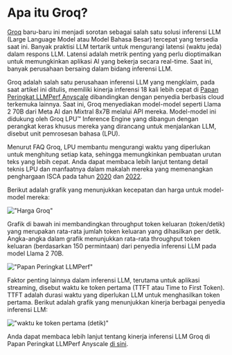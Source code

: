 
# Apa itu Groq?

[Groq](https://groq.com/) baru-baru ini menjadi sorotan sebagai salah satu solusi inferensi LLM (Large Language Model atau Model Bahasa Besar) tercepat yang tersedia saat ini. Banyak praktisi LLM tertarik untuk mengurangi latensi (waktu jeda) dalam respons LLM. Latensi adalah metrik penting yang perlu dioptimalkan untuk memungkinkan aplikasi AI yang bekerja secara real-time. Saat ini, banyak perusahaan bersaing dalam bidang inferensi LLM.

Groq adalah salah satu perusahaan inferensi LLM yang mengklaim, pada saat artikel ini ditulis, memiliki kinerja inferensi 18 kali lebih cepat di [Papan Peringkat LLMPerf Anyscale](https://github.com/ray-project/llmperf-leaderboard) dibandingkan dengan penyedia berbasis cloud terkemuka lainnya. Saat ini, Groq menyediakan model-model seperti Llama 2 70B dari Meta AI dan Mixtral 8x7B melalui API mereka. Model-model ini didukung oleh Groq LPU™ Inference Engine yang dibangun dengan perangkat keras khusus mereka yang dirancang untuk menjalankan LLM, disebut unit pemrosesan bahasa (LPU).

Menurut FAQ Groq, LPU membantu mengurangi waktu yang diperlukan untuk menghitung setiap kata, sehingga memungkinkan pembuatan urutan teks yang lebih cepat. Anda dapat membaca lebih lanjut tentang detail teknis LPU dan manfaatnya dalam makalah mereka yang memenangkan penghargaan ISCA pada tahun [2020](https://wow.groq.com/groq-isca-paper-2020/) dan [2022](https://wow.groq.com/isca-2022-paper/).

Berikut adalah grafik yang menunjukkan kecepatan dan harga untuk model-model mereka:

!["Harga Groq"](../../../img/research/groq.png)

Grafik di bawah ini membandingkan throughput token keluaran (token/detik) yang merupakan rata-rata jumlah token keluaran yang dihasilkan per detik. Angka-angka dalam grafik menunjukkan rata-rata throughput token keluaran (berdasarkan 150 permintaan) dari penyedia inferensi LLM pada model Llama 2 70B.

!["Papan Peringkat LLMPerf"](https://github.com/ray-project/llmperf-leaderboard/blob/main/.assets/output_tokens_per_s.jpg?raw=true)

Faktor penting lainnya dalam inferensi LLM, terutama untuk aplikasi streaming, disebut waktu ke token pertama (TTFT atau Time to First Token). TTFT adalah durasi waktu yang diperlukan LLM untuk menghasilkan token pertama. Berikut adalah grafik yang menunjukkan kinerja berbagai penyedia inferensi LLM:

!["waktu ke token pertama (detik)"](https://github.com/ray-project/llmperf-leaderboard/blob/main/.assets/ttft.jpg?raw=true)

Anda dapat membaca lebih lanjut tentang kinerja inferensi LLM Groq di Papan Peringkat LLMPerf Anyscale [di sini](https://wow.groq.com/groq-lpu-inference-engine-crushes-first-public-llm-benchmark/).

